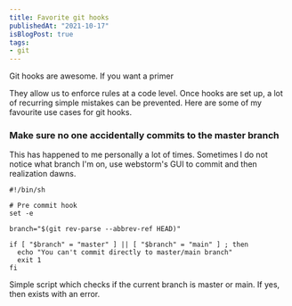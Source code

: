 ```yaml
---
title: Favorite git hooks
publishedAt: "2021-10-17"
isBlogPost: true
tags:
- git
---
```


Git hooks are awesome. If you want a primer

They allow us to enforce rules at a code level. Once hooks are set up, a lot of recurring simple mistakes can be
prevented. Here are some of my favourite use cases for git hooks.

### Make sure no one accidentally commits to the master branch

This has happened to me personally a lot of times. Sometimes I do not notice what branch I'm on, use webstorm's GUI to
commit and then realization dawns.

```shell
#!/bin/sh

# Pre commit hook
set -e

branch="$(git rev-parse --abbrev-ref HEAD)"

if [ "$branch" = "master" ] || [ "$branch" = "main" ] ; then
  echo "You can't commit directly to master/main branch"
  exit 1
fi
```

Simple script which checks if the current branch is master or main. If yes, then exists with an error.

